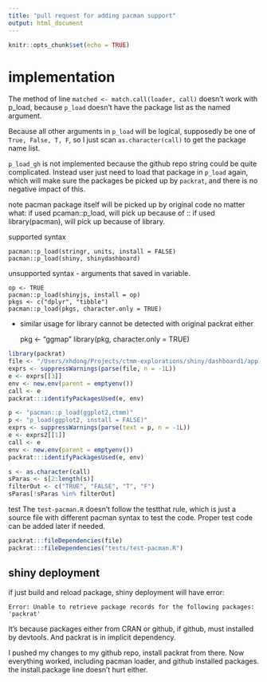 ```yaml
---
title: "pull request for adding pacman support"
output: html_document
---
```


```r
knitr::opts_chunk$set(echo = TRUE)
```
# implementation

The method of line `matched <- match.call(loader, call)` doesn't work with p_load, because `p_load` doesn't have the package list as the named argument.

Because all other arguments in `p_load` will be logical, supposedly be one of `True, False, T, F`, so I just scan `as.character(call)` to get the package name list.

`p_load_gh` is not implemented because the github repo string could be quite complicated. Instead user just need to load that package in `p_load` again, which will make sure the packages be picked up by `packrat`, and there is no negative impact of this.

note pacman package itself will be picked up by original code no matter what:
if used pcaman::p_load, will pick up because of ::
if used library(pacman), will pick up because of library.

supported syntax

    pacman::p_load(stringr, units, install = FALSE)
    pacman::p_load(shiny, shinydashboard)

unsupported syntax
- arguments that saved in variable. 

    op <- TRUE
    pacman::p_load(shinyjs, install = op)
    pkgs <- c("dplyr", "tibble")
    pacman::p_load(pkgs, character.only = TRUE)

- similar usage for library cannot be detected with original packrat either

    pkg <- "ggmap"
    library(pkg, character.only = TRUE)

```r
library(packrat)
file <- "/Users/xhdong/Projects/ctmm-explorations/shiny/dashboard1/app.R"
exprs <- suppressWarnings(parse(file, n = -1L))
e <- exprs[[3]]
env <- new.env(parent = emptyenv())
call <- e
packrat:::identifyPackagesUsed(e, env)

p <- "pacman::p_load(ggplot2,ctmm)"
p <- "p_load(ggplot2, install = FALSE)"
exprs <- suppressWarnings(parse(text = p, n = -1L))
e <- exprs2[[1]]
call <- e
env <- new.env(parent = emptyenv())
packrat:::identifyPackagesUsed(e, env)

s <- as.character(call)
sParas <- s[2:length(s)]
filterOut <- c("TRUE", "FALSE", "T", "F")
sParas[!sParas %in% filterOut]
```

test
The `test-pacman.R` doesn't follow the testthat rule, which is just a source file with different pacman syntax to test the code. Proper test code can be added later if needed.
```r
packrat:::fileDependencies(file)
packrat:::fileDependencies("tests/test-pacman.R")
```

## shiny deployment
if just build and reload package, shiny deployment will have error:

    Error: Unable to retrieve package records for the following packages:
    'packrat'

It's because packages either from CRAN or github, if github, must installed by devtools. And packrat is in implicit dependency.

I pushed my changes to my github repo, install packrat from there. Now everything worked, including pacman loader, and github installed packages. the install.package line doesn't hurt either.
